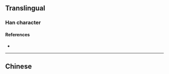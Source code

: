 {{character info/new}}
{{also|渢}}
==Translingual==

===Han character===
{{Han char|rn=85|rad=水|as=04|sn=7|four=|canj=EHNK|ids=⿰氵风}}

====References====
* {{Han ref|kx=0612.121|hdz=31570.040|uh=6CA8|ud=27816}}

----

==Chinese==
{{zh-see|渢}}